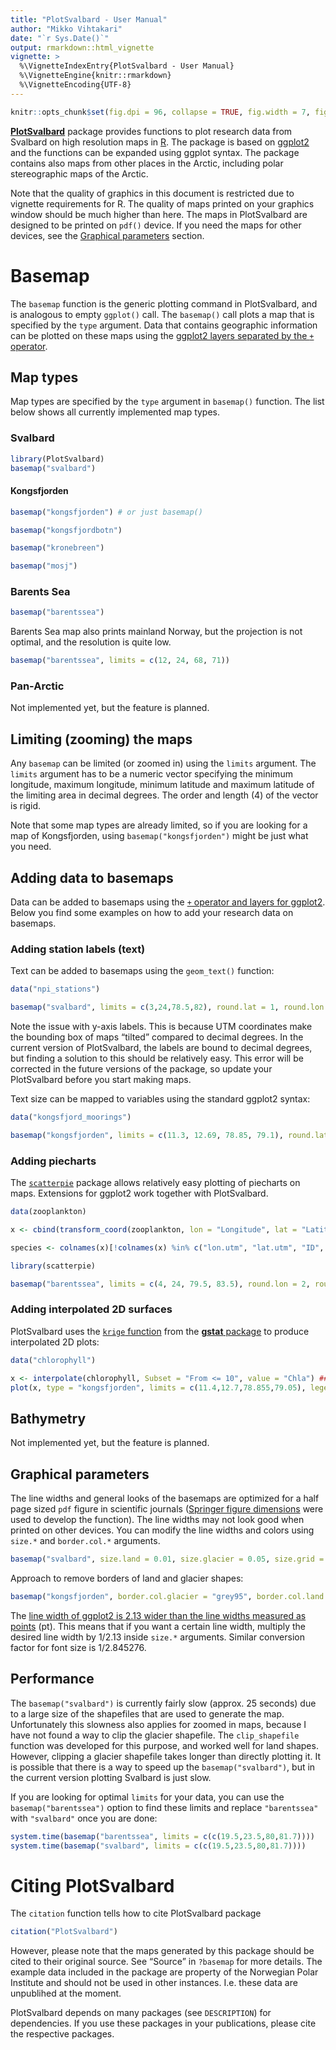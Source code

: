 ```yaml
---
title: "PlotSvalbard - User Manual"
author: "Mikko Vihtakari"
date: "`r Sys.Date()`"
output: rmarkdown::html_vignette
vignette: >
  %\VignetteIndexEntry{PlotSvalbard - User Manual}
  %\VignetteEngine{knitr::rmarkdown}
  %\VignetteEncoding{UTF-8}
---
```



<!-- --- -->
<!-- title: "PlotSvalbard - User Manual" -->
<!-- subtitle: "Plot research data from Svalbard on maps " -->
<!-- author: -->
<!--   name: Mikko Vihtakari -->
<!--   email: mikko.vihtakari@gmail.com -->
<!-- date: "`r format(Sys.time(), '%d %B, %Y')`" -->
<!-- output: -->
<!--   bookdown::html_document2: -->
<!--     toc: true -->
<!--     theme: lumen -->
<!--     toc_float: true -->
<!--     toc_depth: 5 -->
<!--     collapsed: false -->
<!--     variant: markdown+simple_table -->
<!--     fig_caption: true -->
<!--     number_sections: false -->
<!-- --- -->


```r
knitr::opts_chunk$set(fig.dpi = 96, collapse = TRUE, fig.width = 7, fig.height = 6, comment = "#>")
```

[**PlotSvalbard**](https://github.com/MikkoVihtakari/PlotSvalbard) package provides functions to plot research data from Svalbard on high resolution maps in [R](https://www.r-project.org/). The package is based on [ggplot2](http://ggplot2.tidyverse.org/reference/) and the functions can be expanded using ggplot syntax. The package contains also maps from other places in the Arctic, including polar stereographic maps of the Arctic.

Note that the quality of graphics in this document is restricted due to vignette requirements for R. The quality of maps printed on your graphics window should be much higher than here. The maps in PlotSvalbard are designed to be printed on `pdf()` device. If you need the maps for other devices, see the [Graphical parameters](#par) section.

# Basemap

The `basemap` function is the generic plotting command in PlotSvalbard, and is analogous to empty `ggplot()` call. The `basemap()` call plots a map that is specified by the `type` argument. Data that contains geographic information can be plotted on these maps using the [ggplot2 layers separated by the `+` operator](http://ggplot2.tidyverse.org/reference/).

## Map types

Map types are specified by the `type` argument in `basemap()` function. The list below shows all currently implemented map types. 

### Svalbard

```r
library(PlotSvalbard)
basemap("svalbard")
```

#### Kongsfjorden

```r
basemap("kongsfjorden") # or just basemap()
```

```r
basemap("kongsfjordbotn")
```

```r
basemap("kronebreen")
```

```r
basemap("mosj")
```

### Barents Sea

```r
basemap("barentssea")
```

Barents Sea map also prints mainland Norway, but the projection is not optimal, and the resolution is quite low.

```r
basemap("barentssea", limits = c(12, 24, 68, 71))
```

### Pan-Arctic

Not implemented yet, but the feature is planned.

## Limiting (zooming) the maps

Any `basemap` can be limited (or zoomed in) using the `limits` argument. The `limits` argument has to be a numeric vector specifying the minimum longitude, maximum longitude, minimum latitude and maximum latitude of the limiting area in decimal degrees. The order and length (4) of the vector is rigid. 

Note that some map types are already limited, so if you are looking for a map of Kongsfjorden, using `basemap("kongsfjorden")` might be just what you need.

<!-- Alternatively a [`spatialPolygons`](https://www.rdocumentation.org/packages/sp/versions/1.2-5/topics/SpatialPolygons) (OR `spatialPolygonsDataFrame`) object can be placed inside the limits argument. This allows more flexible  -->

## Adding data to basemaps

Data can be added to basemaps using the [`+` operator and layers for ggplot2](http://ggplot2.tidyverse.org/reference/). Below you find some examples on how to add your research data on basemaps.

### Adding station labels (text)

Text can be added to basemaps using the `geom_text()` function:

```r
data("npi_stations")

basemap("svalbard", limits = c(3,24,78.5,82), round.lat = 1, round.lon = 2, border.col.land = "#a9750d", border.col.glacier = "grey95") + geom_text(data = npi_stations, aes(x = lon.utm, y = lat.utm, label = Station), color = "red", fontface = 2)
```

Note the issue with y-axis labels. This is because UTM coordinates make the bounding box of maps "tilted" compared to decimal degrees. In the current version of PlotSvalbard, the labels are bound to decimal degrees, but finding a solution to this should be relatively easy. This error will be corrected in the future versions of the package, so update your PlotSvalbard before you start making maps.  

Text size can be mapped to variables using the standard ggplot2 syntax:

```r
data("kongsfjord_moorings")

basemap("kongsfjorden", limits = c(11.3, 12.69, 78.85, 79.1), round.lat = 0.05, round.lon = 0.5) + geom_text(data = kongsfjord_moorings, aes(x = lon.utm, y = lat.utm, label = Mooring.name, color = Name), fontface = 2, size = 25.4/72.27*8) # font size = 8, see Graphical parameters

```


### Adding piecharts

The [`scatterpie`](https://cran.r-project.org/web/packages/scatterpie/index.html) package allows relatively easy plotting of piecharts on maps. Extensions for ggplot2 work together with PlotSvalbard.

```r
data(zooplankton)

x <- cbind(transform_coord(zooplankton, lon = "Longitude", lat = "Latitude"), zooplankton)

species <- colnames(x)[!colnames(x) %in% c("lon.utm", "lat.utm", "ID", "Longitude", "Latitude", "Total")]

library(scatterpie)

basemap("barentssea", limits = c(4, 24, 79.5, 83.5), round.lon = 2, round.lat = 1) + geom_scatterpie(aes(x = lon.utm, y = lat.utm, group = ID, r = 100*Total), data = x, cols = species, size = 0.1) + scale_fill_discrete(name = "Species", breaks = species, labels = parse(text = paste0("italic(" , sub("*\\.", "~", species), ")")))
```

### Adding interpolated 2D surfaces

PlotSvalbard uses the [`krige` function](https://www.rdocumentation.org/packages/gstat/versions/1.1-5/topics/krige) from the [**gstat** package](https://cran.r-project.org/web/packages/gstat/index.html) to produce interpolated 2D plots:

```r
data("chlorophyll")

x <- interpolate(chlorophyll, Subset = "From <= 10", value = "Chla") ## Interpolate
plot(x, type = "kongsfjorden", limits = c(11.4,12.7,78.855,79.05), legend.label = "Chlorophyll-a\n(mg/m3)") 

```


## Bathymetry

Not implemented yet, but the feature is planned.

## Graphical parameters {#par}

The line widths and general looks of the basemaps are optimized for a half page sized `pdf` figure in scientific journals ([Springer figure dimensions](http://www.springer.com/authors/manuscript+guidelines?SGWID=0-40162-6-795162-0) were used to develop the function). The line widths may not look good when printed on other devices. You can modify the line widths and colors using `size.*` and `border.col.*` arguments.

```r
basemap("svalbard", size.land = 0.01, size.glacier = 0.05, size.grid = 0.05, border.col.glacier = "#52bfe4", border.col.land = "#a9750d")
```

Approach to remove borders of land and glacier shapes:

```r
basemap("kongsfjorden", border.col.glacier = "grey95", border.col.land = "#eeeac4")
```

The [line width of ggplot2 is 2.13 wider than the line widths measured as points](https://stackoverflow.com/questions/47519624/how-is-the-line-width-size-defined-in-ggplot2/47521808#47521808) (pt). This means that if you want a certain line width, multiply the desired line width by $1/2.13$ inside `size.*` arguments. Similar conversion factor for font size is $1/2.845276$. 

## Performance

The `basemap("svalbard")` is currently fairly slow (approx. 25 seconds) due to a large size of the shapefiles that are used to generate the map. Unfortunately this slowness also applies for zoomed in maps, because I have not found a way to clip the glacier shapefile. The `clip_shapefile` function was developed for this purpose, and worked well for land shapes. However, clipping a glacier shapefile takes longer than directly plotting it. It is possible that there is a way to speed up the `basemap("svalbard")`, but in the current version plotting Svalbard is just slow. 

If you are looking for optimal `limits` for your data, you can use the `basemap("barentssea")`
option to find these limits and replace `"barentssea"` with `"svalbard"` once you are done:

```r
system.time(basemap("barentssea", limits = c(c(19.5,23.5,80,81.7))))
system.time(basemap("svalbard", limits = c(c(19.5,23.5,80,81.7))))
```

# Citing PlotSvalbard

The `citation` function tells how to cite PlotSvalbard package

```r
citation("PlotSvalbard")
```

However, please note that the maps generated by this package should be cited to their original source. See "Source" in `?basemap` for more details. The example data included in the package are property of the Norwegian Polar Institute and should not be used in other instances. I.e. these data are unpublihed at the moment.

PlotSvalbard depends on many packages (see `DESCRIPTION`) for dependencies. If you use these packages in your publications, please cite the respective packages.

<!-- # Stuff to be deleted -->

<!-- ## Styles -->

<!-- The `html_vignette` template includes a basic CSS theme. To override this theme you can specify your own CSS in the document metadata as follows: -->

<!--     output:  -->
<!--       rmarkdown::html_vignette: -->
<!--         css: mystyles.css -->

<!-- ## Figures -->

<!-- The figure sizes have been customised so that you can easily put two images side-by-side.  -->

<!-- ```{r, fig.show='hold'} -->
<!-- plot(1:10) -->
<!-- plot(10:1) -->
<!-- ``` -->

<!-- You can enable figure captions by `fig_caption: yes` in YAML: -->

<!--     output: -->
<!--       rmarkdown::html_vignette: -->
<!--         fig_caption: yes -->

<!-- Then you can use the chunk option `fig.cap = "Your figure caption."` in **knitr**. -->

<!-- ## More Examples -->

<!-- You can write math expressions, e.g. $Y = X\beta + \epsilon$, footnotes^[A footnote here.], and tables, e.g. using `knitr::kable()`. -->

<!-- ```{r, echo=FALSE, results='asis'} -->
<!-- knitr::kable(head(mtcars, 10)) -->
<!-- ``` -->

<!-- Also a quote using `>`: -->

<!-- > "He who gives up [code] safety for [code] speed deserves neither." -->
<!-- ([via](https://twitter.com/hadleywickham/status/504368538874703872)) -->
